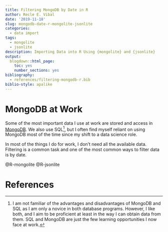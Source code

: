 ```yaml
---
title: Filtering MongoDB by Date in R
author: Recle E. Vibal
date: '2019-11-18'
slug: mongodb-date-r-mongolite-jsonlite
categories:
  - data import
tags:
  - mongolite
  - jsonlite
description: Importing Data into R Using {mongolite} and {jsonlite}
output:
  blogdown::html_page:
    toc: yes
    number_sections: yes
bibliography:
  - references/filtering-mongodb-r.bib
biblio-style: apalike
---
```


# MongoDB at Work

Some of the most important data I use at work are stored and access in [MongoDB](https://docs.mongodb.com/manual/). We also use SQL^[I am not familiar of the advantages and disadvantages of MongoDB and SQL as I am only a novice in both database programs. However, I like both, and I aim to be proficient at least in the way I can obtain data from them. SQL and MongoDB are just the few learning opportunities I now face at work.], but I often find myself reliant on using MongoDB most of the time since my shift to a data science role.

In most of the things I do for work, I don't need all the available data. Filtering is a common task and one of the most common ways to filter data is by date. 

@R-mongolite
@R-jsonlite

# References

